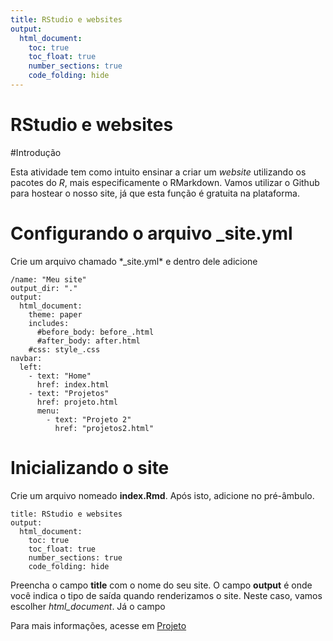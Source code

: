 ```yaml
---
title: RStudio e websites
output:
  html_document:
    toc: true
    toc_float: true
    number_sections: true
    code_folding: hide
---
```


# RStudio e websites

#Introdução

Esta atividade tem como intuito ensinar a criar um *website* utilizando
os pacotes do *R*, mais especificamente o RMarkdown.
Vamos utilizar o Github para hostear o nosso site, já que esta função
é gratuita na plataforma.

# Configurando o arquivo _site.yml

Crie um arquivo chamado *_site.yml* e dentro dele adicione

    /name: "Meu site"
    output_dir: "."
    output:
      html_document:
        theme: paper
        includes:
          #before_body: before_.html
          #after_body: after.html
        #css: style_.css
    navbar:
      left:
        - text: "Home"
          href: index.html
        - text: "Projetos"
          href: projeto.html
          menu:
            - text: "Projeto 2"
              href: "projetos2.html"


# Inicializando o site

Crie um arquivo nomeado **index.Rmd**. Após isto, adicione no pré-âmbulo.

    title: RStudio e websites
    output:
      html_document:
        toc: true
        toc_float: true
        number_sections: true
        code_folding: hide

Preencha o campo **title** com o nome do seu site.
O campo **output** é onde você indica o tipo de saída quando renderizamos o
site. Neste caso, vamos escolher *html_document*.
Já o campo

Para mais informações, acesse em <a href="projeto2.html">Projeto</href>
